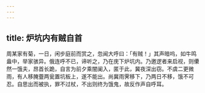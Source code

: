 ```yaml
---
---
---
```

title: 炉坑内有贼自首
---



周某家有菊，一日，闲步庭前而赏之，忽闻大呼曰：「有贼！」其声暗呜，如牛鸣盎中，举家骇异。俄连呼不已，谛听之，乃在庑下炉坑内。乃邀逻者来启视，则儽然一饿夫，昂首长跪，自言为前夕乘闇阑入，匿于此，冀夜深出窃。不虞二更微雨，有人移腌虀两瓮置坑板上，遂不能出。尚冀雨霁移下，乃两日不移，饿不可忍。自思出而被执，罪不过杖，不出则终为饿鬼，故反作声自呼耳。